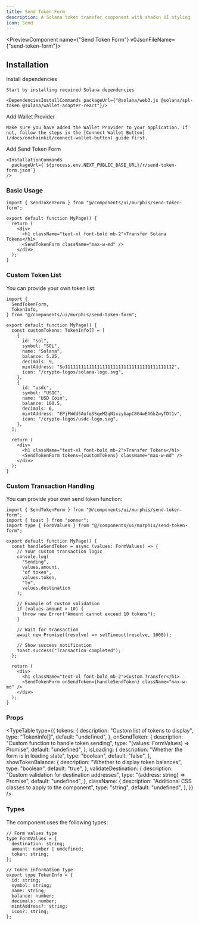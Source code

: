 ```yaml
---
title: Send Token Form
description: A Solana token transfer component with shadcn UI styling
icon: Send
---
```


<PreviewComponent name={"Send Token Form"} v0JsonFileName={"send-token-form"}>
  <SendTokenForm className="max-w-md" />
</PreviewComponent>

## Installation

<Steps>
  <Step>
    Install dependencies

    Start by installing required Solana dependencies

    <DependenciesInstallCommands packageUrl={"@solana/web3.js @solana/spl-token @solana/wallet-adapter-react"}/>

  </Step>

  <Step>
    Add Wallet Provider

    Make sure you have added the Wallet Provider to your application. If not, follow the steps in the [Connect Wallet Button](/docs/onchainkit/connect-wallet-button) guide first.

  </Step>

  <Step>
    Add Send Token Form

    <InstallationCommands
      packageUrl={`${process.env.NEXT_PUBLIC_BASE_URL}/r/send-token-form.json`}
    />

  </Step>
</Steps>

### Basic Usage

```tsx
import { SendTokenForm } from "@/components/ui/murphis/send-token-form";
```

```tsx
export default function MyPage() {
  return (
    <div>
      <h1 className="text-xl font-bold mb-2">Transfer Solana Tokens</h1>
      <SendTokenForm className="max-w-md" />
    </div>
  );
}
```

### Custom Token List

You can provide your own token list:

```tsx
import {
  SendTokenForm,
  TokenInfo,
} from "@/components/ui/murphis/send-token-form";

export default function MyPage() {
  const customTokens: TokenInfo[] = [
    {
      id: "sol",
      symbol: "SOL",
      name: "Solana",
      balance: 5.25,
      decimals: 9,
      mintAddress: "So11111111111111111111111111111111111111112",
      icon: "/crypto-logos/solana-logo.svg",
    },
    {
      id: "usdc",
      symbol: "USDC",
      name: "USD Coin",
      balance: 100.5,
      decimals: 6,
      mintAddress: "EPjFWdd5AufqSSqeM2qN1xzybapC8G4wEGGkZwyTDt1v",
      icon: "/crypto-logos/usdc-logo.svg",
    },
  ];

  return (
    <div>
      <h1 className="text-xl font-bold mb-2">Transfer Tokens</h1>
      <SendTokenForm tokens={customTokens} className="max-w-md" />
    </div>
  );
}
```

### Custom Transaction Handling

You can provide your own send token function:

```tsx
import { SendTokenForm } from "@/components/ui/murphis/send-token-form";
import { toast } from "sonner";
import type { FormValues } from "@/components/ui/murphis/send-token-form";

export default function MyPage() {
  const handleSendToken = async (values: FormValues) => {
    // Your custom transaction logic
    console.log(
      "Sending",
      values.amount,
      "of token",
      values.token,
      "to",
      values.destination
    );

    // Example of custom validation
    if (values.amount > 10) {
      throw new Error("Amount cannot exceed 10 tokens");
    }

    // Wait for transaction
    await new Promise((resolve) => setTimeout(resolve, 1000));

    // Show success notification
    toast.success("Transaction completed");
  };

  return (
    <div>
      <h1 className="text-xl font-bold mb-2">Custom Transfer</h1>
      <SendTokenForm onSendToken={handleSendToken} className="max-w-md" />
    </div>
  );
}
```

### Props

<TypeTable
  type={{
    tokens: {
      description: "Custom list of tokens to display",
      type: "TokenInfo[]",
      default: "undefined",
    },
    onSendToken: {
      description: "Custom function to handle token sending",
      type: "(values: FormValues) => Promise<void>",
      default: "undefined",
    },
    isLoading: {
      description: "Whether the form is in loading state",
      type: "boolean",
      default: "false",
    },
    showTokenBalance: {
      description: "Whether to display token balances",
      type: "boolean",
      default: "true",
    },
    validateDestination: {
      description: "Custom validation for destination addresses",
      type: "(address: string) => Promise<boolean>",
      default: "undefined",
    },
    className: {
      description: "Additional CSS classes to apply to the component",
      type: "string",
      default: "undefined",
    },
  }}
/>

### Types

The component uses the following types:

```tsx
// Form values type
type FormValues = {
  destination: string;
  amount: number | undefined;
  token: string;
};

// Token information type
export type TokenInfo = {
  id: string;
  symbol: string;
  name: string;
  balance: number;
  decimals: number;
  mintAddress?: string;
  icon?: string;
};
```

